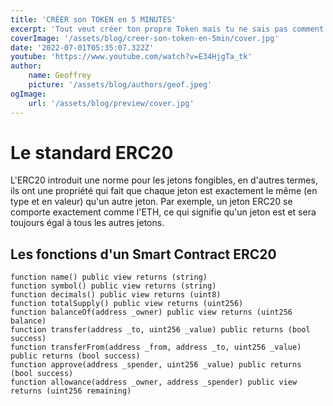 ```yaml
---
title: 'CRÉER son TOKEN en 5 MINUTES'
excerpt: 'Tout veut créer ton propre Token mais tu ne sais pas comment ? Avec des standards qui ont emmergé comme ERC20, créer son propre Token sur la Blockchain est devenu très simple et nous allons voir comment. Meme plus besoin d etre développeur si tu suis le bon tutoriel :)'
coverImage: '/assets/blog/creer-son-token-en-5min/cover.jpg'
date: '2022-07-01T05:35:07.322Z'
youtube: 'https://www.youtube.com/watch?v=E34HjgTa_tk'
author:
    name: Geoffrey
    picture: '/assets/blog/authors/geof.jpeg'
ogImage:
    url: '/assets/blog/preview/cover.jpg'
---
```

# Le standard ERC20
L'ERC20 introduit une norme pour les jetons fongibles, en d'autres termes, ils ont une propriété qui fait que chaque jeton est exactement le même (en type et en valeur) qu'un autre jeton. Par exemple, un jeton ERC20 se comporte exactement comme l'ETH, ce qui signifie qu'un jeton est et sera toujours égal à tous les autres jetons.

## Les fonctions d'un Smart Contract ERC20
```
function name() public view returns (string)
function symbol() public view returns (string)
function decimals() public view returns (uint8)
function totalSupply() public view returns (uint256)
function balanceOf(address _owner) public view returns (uint256 balance)
function transfer(address _to, uint256 _value) public returns (bool success)
function transferFrom(address _from, address _to, uint256 _value) public returns (bool success)
function approve(address _spender, uint256 _value) public returns (bool success)
function allowance(address _owner, address _spender) public view returns (uint256 remaining)
```






